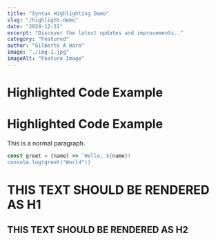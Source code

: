 ```yaml
---
title: "Syntax Highlighting Demo"
slug: "/highlight-demo"
date: "2024-12-31"
excerpt: "Discover the latest updates and improvements.."
category: "Featured"
author: "Gilberto A Haro"
image: "./img-1.jpg"
imageAlt: "Feature Image"
---
```


# Highlighted Code Example

# Highlighted Code Example

This is a normal paragraph.

```javascript
const greet = (name) => `Hello, ${name}!
console.log(greet("World"))
```

# THIS TEXT SHOULD BE RENDERED AS H1

## THIS TEXT SHOULD BE RENDERED AS H2
